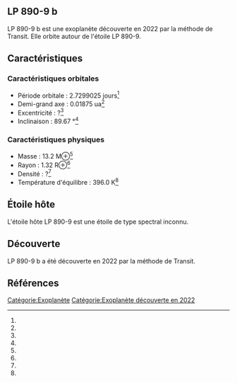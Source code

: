 == LP 890-9 b ==

{{Infobox Exoplanète
| nom = LP 890-9 b
| image = 
| légende = 
| étoile = LP 890-9
| constellation = 
| ascension_droite = 
| déclinaison = 
| distance = ?
| type_spectral = ?
| masse = 13.2 M⊕<ref></ref>
| rayon = 1.32 R⊕<ref></ref>
| densité = ?<ref></ref>
| gravité = ?<ref></ref>
| température = 396.0 K<ref></ref>
| période = 2.7299025 j<ref></ref>
| demi_grand_axe = 0.01875 ua<ref></ref>
| excentricité = ?<ref></ref>
| inclinaison = 89.67 °<ref></ref>
| méthode_découverte = Transit
| date_découverte = 2022
| statut = Confirmée
}}

LP 890-9 b est une exoplanète découverte en 2022 par la méthode de Transit. Elle orbite autour de l'étoile LP 890-9.

== Caractéristiques ==

=== Caractéristiques orbitales ===
* Période orbitale : 2.7299025 jours<ref></ref>
* Demi-grand axe : 0.01875 ua<ref></ref>
* Excentricité : ?<ref></ref>
* Inclinaison : 89.67 °<ref></ref>

=== Caractéristiques physiques ===
* Masse : 13.2 M⊕<ref></ref>
* Rayon : 1.32 R⊕<ref></ref>
* Densité : ?<ref></ref>
* Température d'équilibre : 396.0 K<ref></ref>

== Étoile hôte ==

{{Infobox Étoile
| nom = LP 890-9
| image = 
| légende = 
| constellation = 
| ascension_droite = 
| déclinaison = 
| distance = ?
| type_spectral = ?
| magnitude_absolue = 
| magnitude_apparente = 
| masse = ?<ref></ref>
| rayon = ?<ref></ref>
| température = ?<ref></ref>
| métallicité = ?<ref></ref>
| âge = ?<ref></ref>
}}

L'étoile hôte LP 890-9 est une étoile de type spectral inconnu.

== Découverte ==

LP 890-9 b a été découverte en 2022 par la méthode de Transit.

== Références ==
<references />

[[Catégorie:Exoplanète]]
[[Catégorie:Exoplanète découverte en 2022]]
